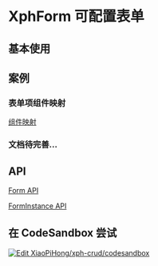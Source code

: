 
# XphForm 可配置表单

## 基本使用

<ExpandDemoWrapper rawStr={formRaw}>
  <FormDemos.Base />
</ExpandDemoWrapper>

## 案例

<Collapsible />

<Layout />

<ColProps />

<Disabled />

<ItemsDisabled />

<ItemsRender />

<ItemsShow />

<ItemsIfShow />

<ItemsRules />

<ItemsForceRow />

### 表单项组件映射

[组件映射](/docs/comp/form/properties/items/properties/component)

### 文档待完善...

## API

[Form API](/docs/api/interfaces/IXphFormProps)

[FormInstance API](/docs/api/interfaces/IXphFormActionType)

## 在 CodeSandbox 尝试

[![Edit XiaoPiHong/xph-crud/codesandbox](https://codesandbox.io/static/img/play-codesandbox.svg)](https://codesandbox.io/p/github/XiaoPiHong/xph-crud/codesandbox?embed=1&file=%2Fexamples%2Froutes%2Findex.tsx)
